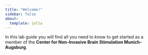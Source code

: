 ```yaml
---
title: "Welcome!"
sidebar: false
about:
  template: jolla
---
```


In this lab guide you will find all you need to know to get started as a member of the **Center for Non-Invasive Brain Stimulation Munich-Augsburg**.

